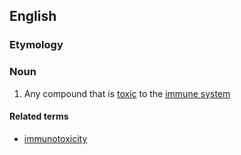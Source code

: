 ==English==

===Etymology===
{{prefix|immuno|toxin}}

===Noun===
{{wikipedia}}
{{en-noun}}

# Any compound that is [[toxic]] to the [[immune system]]

====Related terms====
*[[immunotoxicity]]